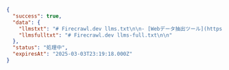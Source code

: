 ```json
{
  "success": true,
  "data": {
    "llmstxt": "# Firecrawl.dev llms.txt\n\n- [Webデータ抽出ツール](https://www.firecrawl.dev/)...",
    "llmsfulltxt": "# Firecrawl.dev llms-full.txt\n\n"
  },
  "status": "処理中",
  "expiresAt": "2025-03-03T23:19:18.000Z"
}
```
